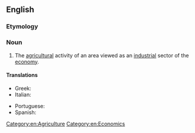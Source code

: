 ==English==

===Etymology===
{{prefix|en|agro|industry}}

===Noun===
{{en-noun}}

# The [[agricultural]] activity of an area viewed as an [[industrial]] sector of the [[economy]].

====Translations====
{{trans-top|}}
* Greek: {{t+|el|αγροτοβιομηχανικός|m}}
* Italian: {{t+|it|agroindustria|f}}
{{trans-mid}}
* Portuguese: {{t+|pt|agroindústria|f}}
* Spanish: {{t+|es|agroindustria|f}}
{{trans-bottom}}

[[Category:en:Agriculture]]
[[Category:en:Economics]]